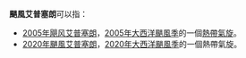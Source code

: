 '''颶風艾普塞朗'''可以指：

* [[2005年飓风艾普塞朗|2005年飓风艾普塞朗]]，[[2005年大西洋颶風季|2005年大西洋颶風季]]的一個[[熱帶氣旋|熱帶氣旋]]。
* [[2020年大西洋飓风季#颶風艾普塞朗（Epsilon）|2020年颶風艾普塞朗]]，[[2020年大西洋颶風季|2020年大西洋颶風季]]的一個熱帶氣旋。

{{Disambiguation|Eε|cat=热带气旋消歧义}}